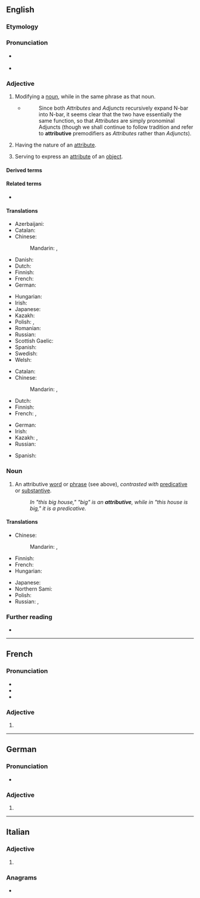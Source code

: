 ==English==

===Etymology===
{{suffix|en|attribute|ive}}

===Pronunciation===
* {{a|UK|US}} {{IPA|en|/ə.ˈtɹɪ.bju.tɪv/}}
* {{audio|en|LL-Q1860 (eng)-Vealhurl-attributive.wav|Audio (RP)}}

===Adjective===
{{en-adj}}

# {{lb|en|grammar|of a word or phrase}} Modifying a [[noun]], while in the same phrase as that noun.
#: {{ux|en|In "this ''big'' house", "big" is '''attributive''', whereas in "this house is ''big''", it is [[predicative]].}}
#: {{ux|en|In "this tiger is a man-eater," "man" is an '''attributive''' noun.}}
#* {{quote-book|en|year=1988|author=Andrew Radford|title=Transformational grammar: a first course|location=Cambridge, UK|publisher=Cambridge University Press|page=197}}
#*: Since both ''Attributes'' and ''Adjuncts'' recursively expand N-bar into N-bar, it seems clear that the two have essentially the same function, so that ''Attributes'' are simply pronominal Adjuncts (though we shall continue to follow tradition and refer to '''attributive''' premodifiers as ''Attributes'' rather than ''Adjuncts'').
#: {{ant|en|predicative}}
# {{rfv-sense|en}} Having the nature of an [[attribute]].
# {{rfv-sense|en}} Serving to express an [[attribute]] of an [[object]].

====Derived terms====
{{der4|en
|attributive adjective
|attributively
|attributive noun
|attributive verb
|multiattributive}}

====Related terms====
* {{l|en|attribute}}

====Translations====
{{trans-top|of, or being an attributive}}
* Azerbaijani: {{t|az|təyini}}
* Catalan: {{t|ca|atributiu}}
* Chinese:
*: Mandarin: {{t|cmn|[[定語|定語的]]}}, {{t|cmn|[[定语|定语的]]|tr=dìngyǔ de}}
* Danish: {{t|da|attributiv}}
* Dutch: {{t+|nl|attributief}}
* Finnish: {{t|fi|attributiivinen}}
* French: {{t+|fr|épithète}}
* German: {{t+|de|attributiv}}
{{trans-mid}}
* Hungarian: {{t|hu|jelzői}}
* Irish: {{t|ga|aitreabúideach}}
* Japanese: {{t|ja|[[限定|限定的な]]|tr=げんていてきな, genteiteki na}}
* Kazakh: {{t|kk|анықтауыштық}}
* Polish: {{t|pl|atrybutywny}}, {{t|pl|określający}}
* Romanian: {{t+|ro|atributiv|m|n}}
* Russian: {{t+|ru|определи́тельный}}
* Scottish Gaelic: {{t|gd|buaidh-aithriseach}}
* Spanish: {{t|es|atributivo}}
* Swedish: {{t+|sv|attributiv}}
* Welsh: {{t+|cy|disgrifiadol}}
{{trans-bottom}}

{{trans-top|having the nature of an attribute}}
* Catalan: {{t|ca|atributiu}}
* Chinese:
*: Mandarin: {{t|cmn|[[歸屬|歸屬的]]}}, {{t|cmn|[[归属|归属的]]|tr=guīshǔ de}}
* Dutch: {{t+|nl|attributief}}
* Finnish: {{t|fi|attributiivinen}}
* French: {{t+|fr|attributif|m}}, {{t+|fr|attributive|f}}
{{trans-mid}}
* German: {{t+|de|attributiv}}
* Irish: {{t|ga|cáilíochta}}
* Kazakh: {{t|kk|анықтауыштық}}, {{t|kk|атрибуттық}}
* Russian: {{t+|ru|атрибути́вный}}
{{trans-bottom}}

{{checktrans-top}}
* Spanish: {{t+check|es|antecedente}}
{{trans-mid}}
{{trans-bottom}}

===Noun===
{{wikipedia}}
{{en-noun}}

# {{lb|en|grammar}} An attributive [[word]] or [[phrase]] (see above), ''contrasted with'' [[predicative]] or [[substantive]].
#: ''In "this big house," "big" is an '''attributive''', while in "this house is big," it is a predicative.''

====Translations====
{{trans-top|a word or phrase that modifies a noun and is part of the noun's noun phrase}}
* Chinese:
*: Mandarin: {{t+|cmn|定語}}, {{t+|cmn|定语|tr=dìngyǔ}}
* Finnish: {{t|fi|attributiivi}}
* French: {{t+|fr|épithète|m}}
* Hungarian: {{t+|hu|jelző}}
{{trans-mid}}
* Japanese: {{t+|ja|連体形|tr=れんたいけい, rentaikei}}
* Northern Sami: {{t|se|attribuhtta}}
* Polish: {{t+|pl|przydawka|f}}
* Russian: {{t+|ru|определе́ние|n}}, {{t|ru|атрибути́в|m}}
{{trans-bottom}}

===Further reading===
* {{R:OneLook}}

----

==French==

===Pronunciation===
* {{fr-IPA}}
* {{audio|fr|Fr-Paris--attributive.ogg|Audio (Paris)}}
* {{audio|fr|Fr-attributive.ogg|Audio}}

===Adjective===
{{head|fr|adjective form}}

# {{feminine singular of|fr|attributif}}

----

==German==

===Pronunciation===
* {{audio|de|De-attributive.ogg|Audio}}

===Adjective===
{{head|de|adjective form}}

# {{de-adj form of|attributiv}}

----

==Italian==

===Adjective===
{{head|it|adjective form}}

# {{feminine plural of|it|attributivo}}

===Anagrams===
* {{anagrams|it|a=abeiirtttuv|ributtatevi}}